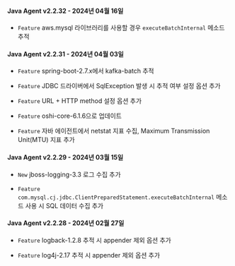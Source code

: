 
#### Java Agent v2.2.32 - 2024년 04월 16일

- <code class="Feature">Feature</code> aws.mysql 라이브러리를 사용할 경우 <code>executeBatchInternal</code> 메소드 추적

#### Java Agent v2.2.31 - 2024년 04월 03일

- <code class="Feature">Feature</code> spring-boot-2.7.x에서 kafka-batch 추적

- <code class="Feature">Feature</code> JDBC 드라이버에서 SqlException 발생 시 추적 여부 설정 옵션 추가

- <code class="Feature">Feature</code> URL + HTTP method 설정 옵션 추가

- <code class="Feature">Feature</code> oshi-core-6.1.6으로 업데이트

- <code class="Feature">Feature</code> 자바 에이전트에서 netstat 지표 수집, Maximum Transmission Unit(MTU) 지표 추가

#### Java Agent v2.2.29 - 2024년 03월 15일

- <code class="New">New</code> jboss-logging-3.3 로그 수집 추가

- <code class="Feature">Feature</code> <code>com.mysql.cj.jdbc.ClientPreparedStatement.executeBatchInternal</code> 메소드 사용 시 SQL 데이터 수집 추가

#### Java Agent v2.2.28 - 2024년 02월 27일

- <code class="Feature">Feature</code> logback-1.2.8 추적 시 appender 제외 옵션 추가

- <code class="Feature">Feature</code> log4j-2.17 추적 시 appender 제외 옵션 추가

